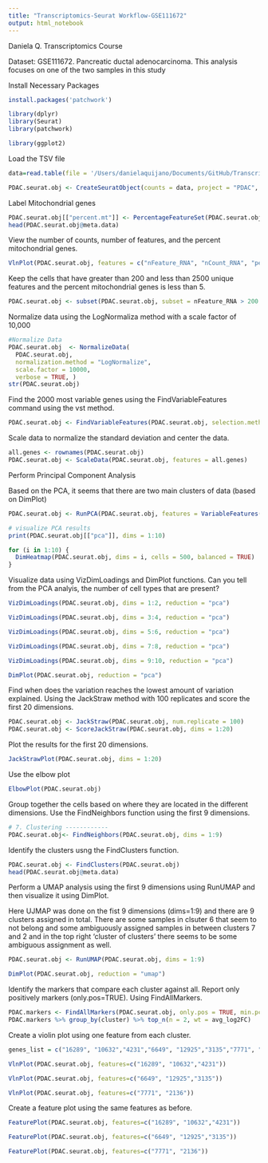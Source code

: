 ```yaml
---
title: "Transcriptomics-Seurat Workflow-GSE111672"
output: html_notebook
---
```

Daniela Q. 
Transcriptomics Course

Dataset: GSE111672.
Pancreatic ductal adenocarcinoma. This analysis focuses on one of the two samples in this study 

Install Necessary Packages

```r
install.packages('patchwork')
```

```r
library(dplyr)
library(Seurat)
library(patchwork)
```
```r
library(ggplot2)
```



Load the TSV file

```r
data=read.table(file = '/Users/danielaquijano/Documents/GitHub/Transcriptomics-Course-Projects/source_files/GSM3036909.tsv', sep = '\t', header = TRUE)
```

```r
PDAC.seurat.obj <- CreateSeuratObject(counts = data, project = "PDAC", min.cells = 3, min.features = 200)
```
Label Mitochondrial genes
```r
PDAC.seurat.obj[["percent.mt"]] <- PercentageFeatureSet(PDAC.seurat.obj, pattern = "^MT-")
head(PDAC.seurat.obj@meta.data)
```
View the number of counts, number of features, and the percent mitochondrial genes.
```r
VlnPlot(PDAC.seurat.obj, features = c("nFeature_RNA", "nCount_RNA", "percent.mt"), ncol = 3)
```
Keep the cells that have greater than 200 and less than 2500 unique features and the percent mitochondrial genes is less than 5.

```r
PDAC.seurat.obj <- subset(PDAC.seurat.obj, subset = nFeature_RNA > 200 & nFeature_RNA < 2500 &  percent.mt < 5)
```

Normalize data using the LogNormaliza method with a scale factor of 10,000
```r
#Normalize Data
PDAC.seurat.obj  <- NormalizeData(
  PDAC.seurat.obj,
  normalization.method = "LogNormalize",
  scale.factor = 10000,
  verbose = TRUE, )
str(PDAC.seurat.obj)
```

Find the 2000 most variable genes using the FindVariableFeatures command using the vst method.
```r
PDAC.seurat.obj <- FindVariableFeatures(PDAC.seurat.obj, selection.method = "vst", nfeatures = 2000)
```

Scale data to normalize the standard deviation and center the data.
```r
all.genes <- rownames(PDAC.seurat.obj)
PDAC.seurat.obj <- ScaleData(PDAC.seurat.obj, features = all.genes)
```

Perform Principal Component Analysis

Based on the PCA, it seems that there are two main clusters of data (based on DimPlot)
```r
PDAC.seurat.obj <- RunPCA(PDAC.seurat.obj, features = VariableFeatures(object = PDAC.seurat.obj))
```
```r
# visualize PCA results
print(PDAC.seurat.obj[["pca"]], dims = 1:10)
```
```r
for (i in 1:10) {
  DimHeatmap(PDAC.seurat.obj, dims = i, cells = 500, balanced = TRUE)
}

```



Visualize data using VizDimLoadings and DimPlot functions. Can you tell from the PCA analyis, the number of cell types that are present?
```r
VizDimLoadings(PDAC.seurat.obj, dims = 1:2, reduction = "pca")
```

```r
VizDimLoadings(PDAC.seurat.obj, dims = 3:4, reduction = "pca")
```
```r
VizDimLoadings(PDAC.seurat.obj, dims = 5:6, reduction = "pca")
```
```r
VizDimLoadings(PDAC.seurat.obj, dims = 7:8, reduction = "pca")
```
```r
VizDimLoadings(PDAC.seurat.obj, dims = 9:10, reduction = "pca")
```
```r
DimPlot(PDAC.seurat.obj, reduction = "pca")
```

Find when does the variation reaches the lowest amount of variation explained. Using the JackStraw method with 100 replicates and score the first 20 dimensions.

```r
PDAC.seurat.obj <- JackStraw(PDAC.seurat.obj, num.replicate = 100)
PDAC.seurat.obj <- ScoreJackStraw(PDAC.seurat.obj, dims = 1:20)
```

Plot the results for the first 20 dimensions.

```r
JackStrawPlot(PDAC.seurat.obj, dims = 1:20)

```

Use the elbow plot
```r
ElbowPlot(PDAC.seurat.obj)
```
Group together the cells based on where they are located in the different dimensions. Use the FindNeighbors function using the first 9 dimensions.

```r
# 7. Clustering ------------
PDAC.seurat.obj<- FindNeighbors(PDAC.seurat.obj, dims = 1:9)
```

Identify the clusters usng the FindClusters function.

```r
PDAC.seurat.obj <- FindClusters(PDAC.seurat.obj)
head(PDAC.seurat.obj@meta.data)
```

Perform a UMAP analysis using the first 9 dimensions using RunUMAP and then visualize it using DimPlot.

Here UJMAP was done on the fist 9 dimensions (dims=1:9) and there are 9 clusters assigned in total. There are some samples in clsuter 6 that seem to not belong and some ambiguously assigned samples in between clusters 7 and 2 and in the top right 'cluster of clusters' there seems to be some ambiguous assignment as well. 

```r
PDAC.seurat.obj <- RunUMAP(PDAC.seurat.obj, dims = 1:9)

DimPlot(PDAC.seurat.obj, reduction = "umap")
```

Identify the markers that compare each cluster against all. Report only positively markers (only.pos=TRUE). Using FindAllMarkers.

```r
PDAC.markers <- FindAllMarkers(PDAC.seurat.obj, only.pos = TRUE, min.pct = 0.25, logfc.threshold = 0.25)
PDAC.markers %>% group_by(cluster) %>% top_n(n = 2, wt = avg_log2FC)
```



Create a violin plot using one feature from each cluster.

```r
genes_list = c("16289", "10632","4231","6649", "12925","3135","7771", "2136")

```

```r
VlnPlot(PDAC.seurat.obj, features=c("16289", "10632","4231"))
```

```r
VlnPlot(PDAC.seurat.obj, features=c("6649", "12925","3135"))
```
```r
VlnPlot(PDAC.seurat.obj, features=c("7771", "2136"))
```



Create a feature plot using the same features as before.

```r
FeaturePlot(PDAC.seurat.obj, features=c("16289", "10632","4231"))

```
```r
FeaturePlot(PDAC.seurat.obj, features=c("6649", "12925","3135"))
```
```r
FeaturePlot(PDAC.seurat.obj, features=c("7771", "2136"))
```


